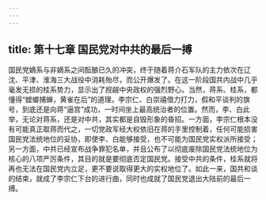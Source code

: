 ```yaml
---
---
---
```

title: 第十七章 国民党对中共的最后一搏
---




国民党嫡系与非嫡系之间酝酿已久的冲突，终于随着蒋介石军队的主力依次在辽沈、平津、淮海三大战役中消耗殆尽，而公开爆发了。在这一阶段国共内战中几乎毫发无损的桂系势力，显示出了觊觎中央政权的强烈野心。当然，蒋系、桂系，都懂得“螳螂捕蝉，黄雀在后”的道理，李宗仁、白崇禧借力打力，假和平谈判的旗号，到底还是向蒋“逼宫”成功，一时间坐上最高统治者的位置。然而，李、白此举，无论对蒋系，还是对中共，其实都是自毁形象的昏招。一方面，李宗仁根本没有可能真正取蒋而代之，一切党政军经大权依旧在蒋的手里控制着，任何可能损害国民党法统地位的妥协，即使李、白能够接受，也不可能为国民党实权派所接受；另一方面，中共已经宣布战争罪犯名单，并且公布了以彻底废除国民党法统地位为核心的八项严厉条件，其目的就是要彻底否定国民党。接受中共的条件，桂系就将再也无法在国民党内立足，更不要说取得更大的实权地位了。如此一来，国共和谈的结束，就成了李宗仁下台的进行曲，同时也成就了国民党退出大陆前的最后一搏。